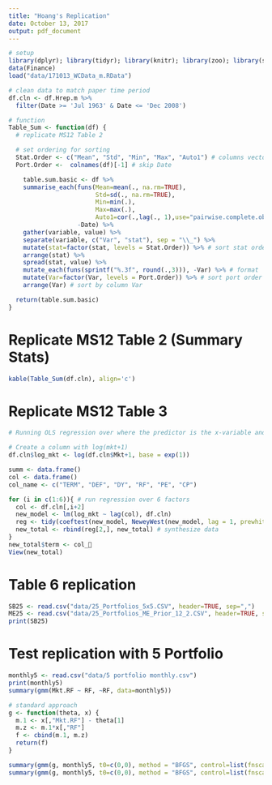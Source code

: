 ```yaml
---
title: "Hoang's Replication"
date: October 13, 2017 
output: pdf_document
---
```


```r
# setup
library(dplyr); library(tidyr); library(knitr); library(zoo); library(sandwich); library(lmtest); library(broom); library(gmm); library(tidyverse)
data(Finance)
load("data/171013_WCData_m.RData")

# clean data to match paper time period
df.cln <- df.Hrep.m %>% 
  filter(Date >= 'Jul 1963' & Date <= 'Dec 2008')

# function
Table_Sum <- function(df) {
  # replicate MS12 Table 2

  # set ordering for sorting
  Stat.Order <- c("Mean", "Std", "Min", "Max", "Auto1") # columns vector
  Port.Order <-  colnames(df)[-1] # skip Date

    table.sum.basic <- df %>%
    summarise_each(funs(Mean=mean(., na.rm=TRUE),
                        Std=sd(., na.rm=TRUE),
                        Min=min(.),
                        Max=max(.),
                        Auto1=cor(.,lag(., 1),use="pairwise.complete.obs")),
                   -Date) %>%
    gather(variable, value) %>%
    separate(variable, c("Var", "stat"), sep = "\\_") %>%
    mutate(stat=factor(stat, levels = Stat.Order)) %>% # sort stat order
    arrange(stat) %>%
    spread(stat, value) %>%
    mutate_each(funs(sprintf("%.3f", round(.,3))), -Var) %>% # format
    mutate(Var=factor(Var, levels = Port.Order)) %>% # sort port order
    arrange(Var) # sort by column Var

  return(table.sum.basic)
}
```

# Replicate MS12 Table 2 (Summary Stats)
```r
kable(Table_Sum(df.cln), align='c')
```
# Replicate MS12 Table 3
```r
# Running OLS regression over where the predictor is the x-variable and the market return next month is the y variable

# Create a column with log(mkt+1)
df.cln$log_mkt <- log(df.cln$Mkt+1, base = exp(1))

summ <- data.frame()
col <- data.frame()
col_name <- c("TERM", "DEF", "DY", "RF", "PE", "CP")

for (i in c(1:6)){ # run regression over 6 factors
  col <- df.cln[,i+2]
  new_model <- lm(log_mkt ~ lag(col), df.cln)
  reg <- tidy(coeftest(new_model, NeweyWest(new_model, lag = 1, prewhite = FALSE)))
  new_total <- rbind(reg[2,], new_total) # synthesize data
}
new_total$term <- col_
View(new_total)
```

# Table 6 replication

```r
SB25 <- read.csv("data/25_Portfolios_5x5.CSV", header=TRUE, sep=",")
ME25 <- read.csv("data/25_Portfolios_ME_Prior_12_2.CSV", header=TRUE, sep=",")
print(SB25)


```

# Test replication with 5 Portfolio

```r
monthly5 <- read.csv("data/5 portfolio monthly.csv")
print(monthly5)
summary(gmm(Mkt.RF ~ RF, ~RF, data=monthly5))

# standard approach
g <- function(theta, x) {
  m.1 <- x[,"Mkt.RF"] - theta[1]
  m.z <- m.1*x[,"RF"]
  f <- cbind(m.1, m.z)
  return(f)
}

summary(gmm(g, monthly5, t0=c(0,0), method = "BFGS", control=list(fnscale=1e-8)))
summary(gmm(g, monthly5, t0=c(0,0), method = "BFGS", control=list(fnscale=1e-8), kernel="Bartlett", bw=bwNeweyWest))


```
